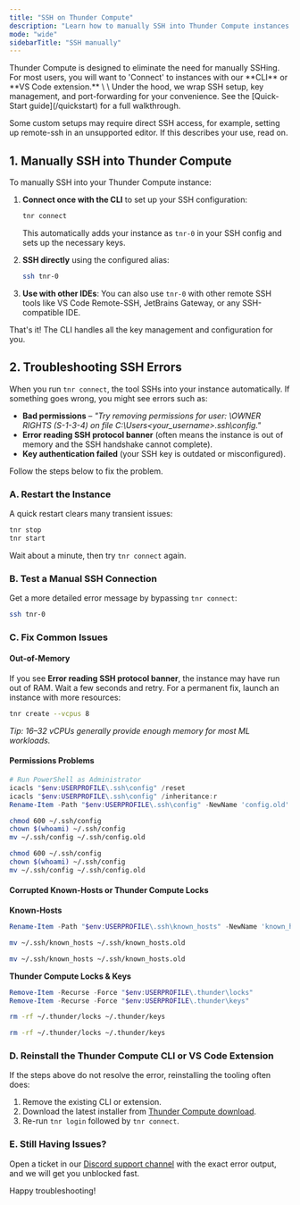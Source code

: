```yaml
---
title: "SSH on Thunder Compute"
description: "Learn how to manually SSH into Thunder Compute instances and troubleshoot common SSH connection errors."
mode: "wide"
sidebarTitle: "SSH manually"
---
```


<Warning>
  Thunder Compute is designed to eliminate the need for manually SSHing. For most users, you will want to 'Connect' to instances with our **CLI** or **VS Code extension.**
  \
  \
  Under the hood, we wrap SSH setup, key management, and port-forwarding for your convenience. See the [Quick-Start guide](/quickstart) for a full walkthrough.
</Warning>

Some custom setups may require direct SSH access, for example, setting up remote-ssh in an unsupported editor. If this describes your use, read on. 

## 1. Manually SSH into Thunder Compute

To manually SSH into your Thunder Compute instance:

1. **Connect once with the CLI** to set up your SSH configuration:
   ```bash
   tnr connect
   ```
   This automatically adds your instance as `tnr-0` in your SSH config and sets up the necessary keys.

2. **SSH directly** using the configured alias:
   ```bash
   ssh tnr-0
   ```

3. **Use with other IDEs**: You can also use `tnr-0` with other remote SSH tools like VS Code Remote-SSH, JetBrains Gateway, or any SSH-compatible IDE.

That's it! The CLI handles all the key management and configuration for you.

## 2. Troubleshooting SSH Errors

When you run `tnr connect`, the tool SSHs into your instance automatically. If something goes wrong, you might see errors such as:

- **Bad permissions** – _"Try removing permissions for user: \\OWNER RIGHTS (S-1-3-4) on file C:\\Users\<your_username\>.ssh\\config."_
- **Error reading SSH protocol banner** (often means the instance is out of memory and the SSH handshake cannot complete).
- **Key authentication failed** (your SSH key is outdated or misconfigured).

Follow the steps below to fix the problem.

### A. Restart the Instance

A quick restart clears many transient issues:

```bash
tnr stop
tnr start
```

Wait about a minute, then try `tnr connect` again.

### B. Test a Manual SSH Connection

Get a more detailed error message by bypassing `tnr connect`:

```bash
ssh tnr-0
```

### C. Fix Common Issues

#### Out-of-Memory

If you see **Error reading SSH protocol banner**, the instance may have run out of RAM. Wait a few seconds and retry. For a permanent fix, launch an instance with more resources:

```bash
tnr create --vcpus 8
```

_Tip: 16–32 vCPUs generally provide enough memory for most ML workloads._

#### Permissions Problems

<CodeGroup>

```powershell Windows
# Run PowerShell as Administrator
icacls "$env:USERPROFILE\.ssh\config" /reset
icacls "$env:USERPROFILE\.ssh\config" /inheritance:r
Rename-Item -Path "$env:USERPROFILE\.ssh\config" -NewName 'config.old'
```

```bash MacOS
chmod 600 ~/.ssh/config
chown $(whoami) ~/.ssh/config
mv ~/.ssh/config ~/.ssh/config.old
```

```bash Linux/WSL
chmod 600 ~/.ssh/config
chown $(whoami) ~/.ssh/config
mv ~/.ssh/config ~/.ssh/config.old
```

</CodeGroup>

#### Corrupted Known-Hosts or Thunder Compute Locks

**Known-Hosts**

<CodeGroup>

```powershell Windows
Rename-Item -Path "$env:USERPROFILE\.ssh\known_hosts" -NewName 'known_hosts.old'
```

```bash MacOS
mv ~/.ssh/known_hosts ~/.ssh/known_hosts.old
```

```bash Linux/WSL
mv ~/.ssh/known_hosts ~/.ssh/known_hosts.old
```

</CodeGroup>

**Thunder Compute Locks & Keys**

<CodeGroup>

```powershell Windows
Remove-Item -Recurse -Force "$env:USERPROFILE\.thunder\locks"
Remove-Item -Recurse -Force "$env:USERPROFILE\.thunder\keys"
```

```bash MacOS
rm -rf ~/.thunder/locks ~/.thunder/keys
```

```bash Linux/WSL
rm -rf ~/.thunder/locks ~/.thunder/keys
```

</CodeGroup>

### D. Reinstall the Thunder Compute CLI or VS Code Extension

If the steps above do not resolve the error, reinstalling the tooling often does:

1. Remove the existing CLI or extension.
2. Download the latest installer from [Thunder Compute download](https://console.thundercompute.com/?download).
3. Re-run `tnr login` followed by `tnr connect`.

### E. Still Having Issues?

Open a ticket in our [Discord support channel](https://discord.gg/thundercompute) with the exact error output, and we will get you unblocked fast.

Happy troubleshooting! 
